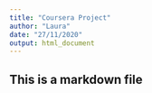 ```yaml
---
title: "Coursera Project"
author: "Laura"
date: "27/11/2020"
output: html_document
---
```


## This is a markdown file